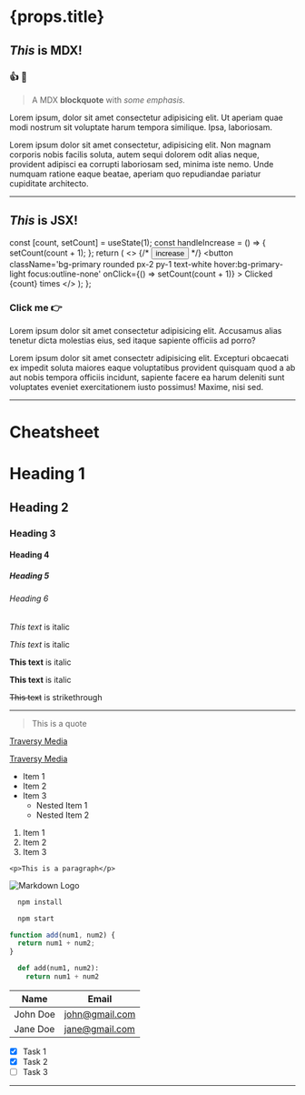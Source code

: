 
<h1>{props.title}</h1>

<!-- MDX -->

## _This_ is MDX!

### :+1: :heartbeat:

> A MDX **blockquote** with _some emphasis._

Lorem ipsum, dolor sit amet consectetur adipisicing elit. Ut aperiam quae modi nostrum sit voluptate harum tempora similique. Ipsa, laboriosam.

Lorem ipsum dolor sit amet consectetur, adipisicing elit. Non magnam corporis nobis facilis soluta, autem sequi dolorem odit alias neque, provident adipisci ea corrupti laboriosam sed, minima iste nemo. Unde numquam ratione eaque beatae, aperiam quo repudiandae pariatur cupiditate architecto.

---

<!-- JSX -->

<h2 className='text-primary' style={{ fontWeight: 'bold' }}>
  <em>This</em> is JSX!
</h2>

  const [count, setCount] = useState(1);
  const handleIncrease = () => {
    setCount(count + 1);
  };
  return (
    <>
      {/* <button onClick={handleIncrease}>increase</button> */}
      <button
        className='bg-primary rounded px-2 py-1 text-white hover:bg-primary-light focus:outline-none'
        onClick={() => setCount(count + 1)}
      >
        Clicked {count} times
      </button>
    </>
  );
};

<h3 className='text-primary '>
  Click me 👉 <Counter2 />
</h3>

<p className='text-primary'>
  Lorem ipsum dolor sit amet consectetur adipisicing elit. Accusamus alias
  tenetur dicta molestias eius, sed itaque sapiente officiis ad porro?
</p>
<p className='text-primary'>
  Lorem ipsum dolor sit amet consectetr adipisicing elit. Excepturi obcaecati ex
  impedit soluta maiores eaque voluptatibus provident quisquam quod a ab aut
  nobis tempora officiis incidunt, sapiente facere ea harum deleniti sunt
  voluptates eveniet exercitationem iusto possimus! Maxime, nisi sed.
</p>

---

<!-- Headings -->

# Cheatsheet

# Heading 1

## Heading 2

### Heading 3

#### Heading 4

##### Heading 5

###### Heading 6

<!-- Italics -->

_This text_ is italic

_This text_ is italic

<!-- Strong -->

**This text** is italic

**This text** is italic

<!-- Strikethrough -->

~~This text~~ is strikethrough

<!-- Horizontal Rule -->

---

<!-- Blockquote -->

> This is a quote

<!-- Links -->

[Traversy Media](http://www.traversymedia.com)

[Traversy Media](http://www.traversymedia.com 'Traversy Media')

<!-- UL -->

- Item 1
- Item 2
- Item 3
  - Nested Item 1
  - Nested Item 2

<!-- OL -->

1. Item 1
1. Item 2
1. Item 3

<!-- Inline Code Block -->

`<p>This is a paragraph</p>`

<!-- Images -->

![Markdown Logo](https://markdown-here.com/img/icon256.png)

<!-- Github Markdown -->

<!-- Code Blocks -->

```bash
  npm install

  npm start
```

```javascript
function add(num1, num2) {
  return num1 + num2;
}
```

```python
  def add(num1, num2):
    return num1 + num2
```

<!-- Tables -->

| Name     | Email          |
| -------- | -------------- |
| John Doe | john@gmail.com |
| Jane Doe | jane@gmail.com |

<!-- Task List -->

- [x] Task 1
- [x] Task 2
- [ ] Task 3

---
